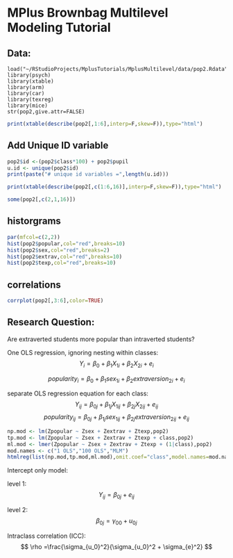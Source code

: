 # MPlus Brownbag Multilevel Modeling Tutorial

## Data:

```rdata
load("~/RStudioProjects/MplusTutorials/MplusMultilevel/data/pop2.Rdata")
library(psych)
library(xtable)
library(arm)
library(car)
library(texreg)
library(mice)
str(pop2,give.attr=FALSE)
```


```r

print(xtable(describe(pop2[,1:6],interp=F,skew=F)),type="html")

```

## Add Unique ID variable

```r
pop2$id <-(pop2$class*100) + pop2$pupil
u.id <- unique(pop2$id)
print(paste("# unique id variables =",length(u.id)))
```


```r

print(xtable(describe(pop2[,c(1:6,16)],interp=F,skew=F)),type="html")
```

```r
some(pop2[,c(2,1,16)])

```

## historgrams

```r
par(mfcol=c(2,2))
hist(pop2$popular,col="red",breaks=10)
hist(pop2$sex,col="red",breaks=2)
hist(pop2$extrav,col="red",breaks=10)
hist(pop2$texp,col="red",breaks=10)
```

## correlations

```r
corrplot(pop2[,3:6],color=TRUE)
```


## Research Question:


Are extraverted students more popular than intraverted students?


One OLS regression, ignoring nesting within classes:
$$
Y_{i}=\beta_{0} + \beta_{1} X_{1i} + \beta_{2} X_{2i} + e_{i}
$$

$$
popularity_{i}=\beta_{0} + \beta_{1} sex_{1i} + \beta_{2} extraversion_{2i} + e_{i}
$$

separate OLS regression equation for each class:
$$
Y_{ij}=\beta_{0j} + \beta_{1j}X_{1ij} + \beta_{2j}X_{2ij} + e_{ij}
$$
$$
popularity_{ij}=\beta_{0j} + \beta_{1j}sex_{1ij} + \beta_{2j}extraversion_{2ij} + e_{ij}
$$

```r
np.mod <- lm(Zpopular ~ Zsex + Zextrav + Ztexp,pop2)
tp.mod <- lm(Zpopular ~ Zsex + Zextrav + Ztexp + class,pop2)
ml.mod <- lmer(Zpopular ~ Zsex + Zextrav + Ztexp + (1|class),pop2)
mod.names <- c("1 OLS","100 OLS","MLM")
htmlreg(list(np.mod,tp.mod,ml.mod),omit.coef="class",model.names=mod.names)
```


Intercept only model:

level 1: 
$$
Y_{ij}=\beta_{0j}+e_{ij}
$$

level 2:
$$
\beta_{0j}=\gamma_{00}+u_{0j}
$$

Intraclass correlation (ICC):
$$ 
\rho =\frac{\sigma_{u_0}^2}{\sigma_{u_0}^2 + \sigma_{e}^2}
$$

